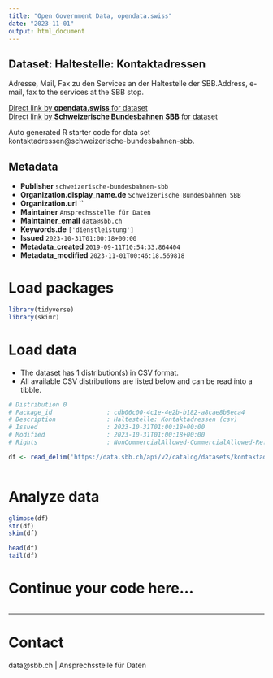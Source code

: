 ```yaml
---
title: "Open Government Data, opendata.swiss"
date: "2023-11-01"
output: html_document
---
```


## Dataset: Haltestelle: Kontaktadressen

Adresse, Mail, Fax zu den Services an der Haltestelle der SBB.Address, e-mail, fax to the services at the SBB stop.

[Direct link by **opendata.swiss** for dataset](https://opendata.swiss/de/dataset/haltestelle-kontaktadressen)<br>
[Direct link by **Schweizerische Bundesbahnen SBB** for dataset](https://data.sbb.ch/explore/dataset/kontaktadressen/)

Auto generated R starter code for data set kontaktadressen@schweizerische-bundesbahnen-sbb.

## Metadata

- **Publisher** `schweizerische-bundesbahnen-sbb`
- **Organization.display_name.de** `Schweizerische Bundesbahnen SBB`
- **Organization.url** ``
- **Maintainer** `Ansprechsstelle für Daten`
- **Maintainer_email** `data@sbb.ch`
- **Keywords.de** `['dienstleistung']`
- **Issued** `2023-10-31T01:00:18+00:00`
- **Metadata_created** `2019-09-11T10:54:33.864404`
- **Metadata_modified** `2023-11-01T00:46:18.569818`


# Load packages

```r

library(tidyverse)
library(skimr)

```

# Load data

-   The dataset has 1 distribution(s) in CSV format.
-   All available CSV distributions are listed below and can be read into a tibble.

```r

# Distribution 0
# Package_id               : cdb06c00-4c1e-4e2b-b182-a8cae8b8eca4
# Description              : Haltestelle: Kontaktadressen (csv)
# Issued                   : 2023-10-31T01:00:18+00:00
# Modified                 : 2023-10-31T01:00:18+00:00
# Rights                   : NonCommercialAllowed-CommercialAllowed-ReferenceRequired

df <- read_delim('https://data.sbb.ch/api/v2/catalog/datasets/kontaktadressen/exports/csv')



```

# Analyze data

```r

glimpse(df)
str(df)
skim(df)

head(df)
tail(df)

```

# Continue your code here...

```r

```

------------------------------------------------------------------------

# Contact

data@sbb.ch | Ansprechsstelle für Daten
